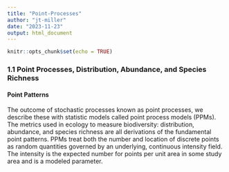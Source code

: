 ```yaml
---
title: "Point-Processes"
author: "jt-miller"
date: "2023-11-23"
output: html_document
---
```


```r
knitr::opts_chunk$set(echo = TRUE)
```

### 1.1 Point Processes, Distribution, Abundance, and Species Richness 

#### Point Patterns 
The outcome of stochastic processes known as point processes, we describe these with statistic models called point process models (PPMs). The metrics used in ecology to measure biodiversity: distribution, abundance, and species richness are all derivations of the fundamental point patterns. PPMs treat both the number and location of discrete points as random quantities governed by an underlying, continuous intensity field. The intensity is the expected number for points per unit area in some study area and is a modeled parameter. 